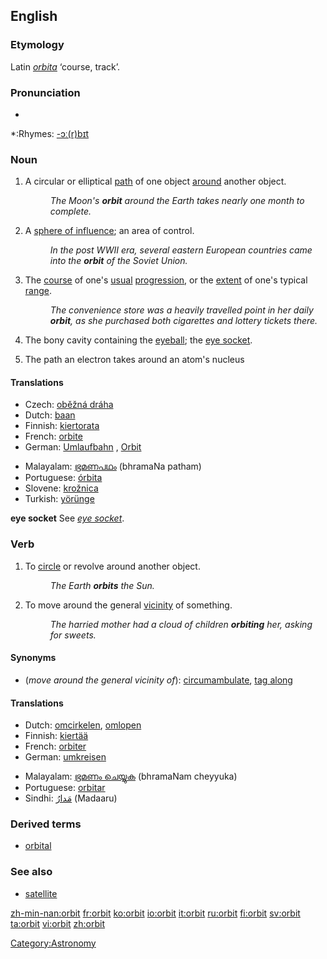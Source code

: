 {{wikipedia}}
==English==

===Etymology===
Latin ''[[orbita]]'' ‘course, track’.

===Pronunciation===
*{{audio|en-us-orbit.ogg|Audio (US)}}

*:Rhymes: [[Rhymes:English:-ɔː(r)bɪt|-ɔː(r)bɪt]]

===Noun===
{{en-noun}}

# A circular or elliptical [[path]] of one object [[around]] another object.
#:''The Moon's '''orbit''' around the Earth takes nearly one month to complete.''
# A [[sphere of influence]]; an area of control.
#:''In the post WWII era, several eastern European countries came into the '''orbit''' of the Soviet Union.''
# The [[course]] of one's [[usual]] [[progression]], or the [[extent]] of one's typical [[range]].
#:''The convenience store was a heavily travelled point in her daily '''orbit''', as she purchased both cigarettes and lottery tickets there.''
# {{anatomy}} The bony cavity containing the [[eyeball]]; the [[eye socket]].
# {{physics}} The path an electron takes around an atom's nucleus

====Translations====
{{trans-top|path of one object around another}}
*Czech: [[oběžná dráha]] {{f}}
*Dutch: [[baan]] {{f}}
*Finnish: [[kiertorata]]
*French: [[orbite]] {{f}}
*German: [[Umlaufbahn]] {{f}}, [[Orbit]] {{m}}
{{trans-mid}}
*Malayalam: [[ഭ്രമണപഥം]] (bhramaNa patham)
*Portuguese: [[órbita]] {{f}}
*Slovene: [[krožnica]] {{f}}
*Turkish: [[yörünge]]
{{trans-bottom}}

{{trans-top|sphere of influence}}
{{trans-mid}}
{{trans-bottom}}

{{trans-top|course of usual progression}}
{{trans-mid}}
{{trans-bottom}}

'''eye socket'''
See ''[[eye socket]]''.

===Verb===
{{en-verb}}

# To [[circle]] or revolve around another object.
#: ''The Earth '''orbits''' the Sun.''
# To move around the general [[vicinity]] of something.
#:''The harried mother had a cloud of children '''orbiting''' her, asking for sweets.''

====Synonyms====
*(''move around the general vicinity of''): [[circumambulate]], [[tag along]]

====Translations====
{{trans-top|circle another object}}
*Dutch: [[omcirkelen]], [[omlopen]]
*Finnish: [[kiertää]]
*French: [[orbiter]]
*German: [[umkreisen]]
{{trans-mid}}
*Malayalam: [[ഭ്രമണം ചെയ്യുക]] (bhramaNam cheyyuka)
*Portuguese: [[orbitar]]
*Sindhi: [[مَدارُ]] (Madaaru) {{m}}
{{trans-bottom}}

{{trans-top|move around the general vicinity of}}
{{trans-mid}}
{{trans-bottom}}

===Derived terms===
*[[orbital]]

===See also===
*[[satellite]]

[[Category:Astronomy]]

[[zh-min-nan:orbit]]
[[fr:orbit]]
[[ko:orbit]]
[[io:orbit]]
[[it:orbit]]
[[ru:orbit]]
[[fi:orbit]]
[[sv:orbit]]
[[ta:orbit]]
[[vi:orbit]]
[[zh:orbit]]
